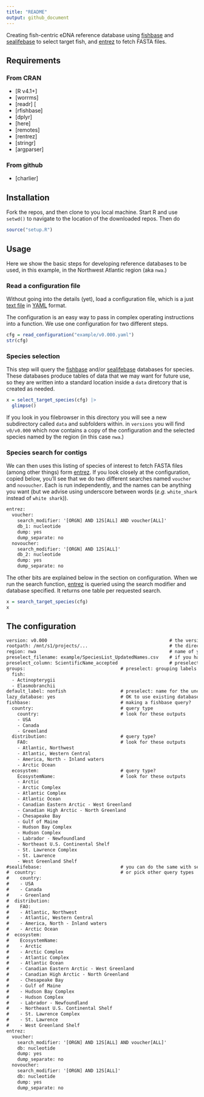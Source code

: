 ```yaml
---
title: "README"
output: github_document
---
```


Creating fish-centric eDNA reference database using [fishbase](https://fishbase.se/home.htm) and [sealifebase](https://www.sealifebase.ca/) to select target fish, and [entrez](https://www.ncbi.nlm.nih.gov/Web/Search/entrezfs.html) to fetch FASTA files.

## Requirements

### From CRAN

  + [R v4.1+] 
  + [worrms]
  + [readr] [
  + [rfishbase]
  + [dplyr]
  + [here] 
  + [remotes]
  + [rentrez]
  + [stringr]
  + [argparser]
  
### From github

  + [charlier]
  
## Installation

Fork the repos, and then clone to you local machine.  Start R and use `setwd()` to navigate to the location of the downloaded repos.  Then do

```r
source("setup.R")
```


## Usage

Here we show the basic steps for developing reference databases to be used, in this example, in the Northwest Atlantic region (aka `nwa`.)  

### Read a configuration file

Without going into the details (yet), load a configuration file, which is a just [text file](example/v0.000.yaml) in [YAML](https://www.cloudbees.com/blog/yaml-tutorial-everything-you-need-get-started) format.

The configuration is an easy way to pass in complex operating instructions into a function.  We use one configuration for two different steps.

```r
cfg = read_configuration("example/v0.000.yaml")
str(cfg)
```

### Species selection

This step will query the [fishbase](https://fishbase.se/home.htm) and/or [sealifebase](https://www.sealifebase.ca/) databases for species.  These databases produce tables of data that we may want for future use, so they are written into a standard location inside a `data` diretcory that is created as needed.

```r
x = select_target_species(cfg) |>
  glimpse()
```

If you look in you filebrowser in this directory you will see a new subdirectory called `data` and subfolders within. in `versions` you will find `v0/v0.000` which now contains a copy of the configuration and the selected species named by the region (in this case `nwa`.)


### Species search for contigs

We can then uses this listing of species of interest to fetch FASTA files (among other things) form [entrez](https://www.ncbi.nlm.nih.gov/Web/Search/entrezfs.html).  If you look closely at the configuration, copied below, you'll see that we do two different searches named `voucher` and `novoucher`.  Each is run independently, and the names can be anything you want (but we advise using underscore between words (*e.g.* `white_shark` instead of `white shark`)).

```default
entrez:
  voucher:
    search_modifier: '[ORGN] AND 12S[ALL] AND voucher[ALL]'
    db_1: nucleotide
    dump: yes
    dump_separate: no
  novoucher:
    search_modifier: '[ORGN] AND 12S[ALL]'
    db_2: nucleotide
    dump: yes
    dump_separate: no
```

The other bits are explained below in the section on configuration.  When we run the search function, [entrez](https://www.ncbi.nlm.nih.gov/Web/Search/entrezfs.html) is queried using the search modifier and database specified.  It returns one table per requested search.

```r
x = search_target_species(cfg)
x
```


## The configuration

```default
version: v0.000                                             # the version please use xxx.yyy style
rootpath: /mnt/s1/projects/...                              # the directory to your work
region: nwa                                                 # name of yoru region/grouping
preselect_filename: example/SpeciesList_UpdatedNames.csv    # if you have one, otherwise make it ~
preselect_column: ScientificName_accepted                   # preselect: the name of the column in the file
groups:                                   # preselect: grouping labels
  fish:
  - Actinopterygii
  - Elasmobranchii
default_label: nonfish                    # preselect: name for the unchosen
lazy_database: yes                        # OK to use existing database files? or better to fetch new?
fishbase:                                 # making a fishbase query?
  country:                                # query type
    country:                              # look for these outputs
    - USA
    - Canada
    - Greenland
  distribution:                           # query type?
    FAO:                                  # look for these outputs  
    - Atlantic, Northwest
    - Atlantic, Western Central
    - America, North - Inland waters
    - Arctic Ocean
  ecosystem:                              # query type?
    EcosystemName:                        # look for these outputs
    - Arctic
    - Arctic Complex
    - Atlantic Complex
    - Atlantic Ocean
    - Canadian Eastern Arctic - West Greenland
    - Canadian High Arctic - North Greenland
    - Chesapeake Bay
    - Gulf of Maine
    - Hudson Bay Complex
    - Hudson Complex
    - Labrador - Newfoundland
    - Northeast U.S. Continental Shelf
    - St. Lawrence Complex
    - St. Lawrence
    - West Greenland Shelf
#sealifebase:                             # you can do the same with sealifebase
#  country:                               # or pick other query types
#    country:
#    - USA
#    - Canada
#    - Greenland
#  distribution:
#    FAO:
#    - Atlantic, Northwest
#    - Atlantic, Western Central
#    - America, North - Inland waters
#    - Arctic Ocean
#  ecosystem:
#    EcosystemName:
#    - Arctic
#    - Arctic Complex
#    - Atlantic Complex
#    - Atlantic Ocean
#    - Canadian Eastern Arctic - West Greenland
#    - Canadian High Arctic - North Greenland
#    - Chesapeake Bay
#    - Gulf of Maine
#    - Hudson Bay Complex
#    - Hudson Complex
#    - Labrador - Newfoundland
#    - Northeast U.S. Continental Shelf
#    - St. Lawrence Complex
#    - St. Lawrence
#    - West Greenland Shelf
entrez:                                     
  voucher:
    search_modifier: '[ORGN] AND 12S[ALL] AND voucher[ALL]'
    db: nucleotide
    dump: yes
    dump_separate: no
  novoucher:
    search_modifier: '[ORGN] AND 12S[ALL]'
    db: nucleotide
    dump: yes
    dump_separate: no
```
